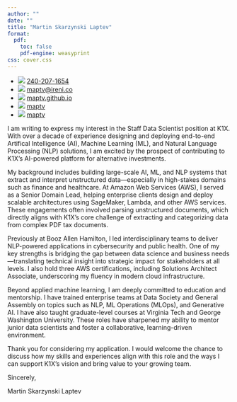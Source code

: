 ```yaml
---
author: ""
date: ""
title: "Martin Skarzynski Laptev"
format:
  pdf:
    toc: false
    pdf-engine: weasyprint
css: cover.css
---
```


::: {.contact}
- ![](https://icons.getbootstrap.com/assets/icons/telephone.svg){.phone} [240-207-1654](tel:240-207-1654)
- ![](https://icons.getbootstrap.com/assets/icons/envelope-at.svg){.shiftup} [maptv@ireni.co](mailto:maptv@ireni.co)
- ![](https://icons.getbootstrap.com/assets/icons/house.svg){.shiftup} [maptv.github.io](https://maptv.github.io)
- ![](https://icons.getbootstrap.com/assets/icons/github.svg){.shiftup} [maptv](https://github.com/maptv)
- ![](https://icons.getbootstrap.com/assets/icons/linkedin.svg){.linkedin} [maptv](https://linkedin.com/in/maptv)
:::

I am writing to express my interest in the Staff Data Scientist position at K1X. With over a decade of experience designing and deploying end-to-end Artifical Intelligence (AI), Machine Learning (ML), and Natural Language Processing (NLP) solutions, I am excited by the prospect of contributing to K1X’s AI-powered platform for alternative investments.

My background includes building large-scale AI, ML, and NLP systems that extract and interpret unstructured data—especially in high-stakes domains such as finance and healthcare. At Amazon Web Services (AWS), I served as a Senior Domain Lead, helping enterprise clients design and deploy scalable architectures using SageMaker, Lambda, and other AWS services. These engagements often involved parsing unstructured documents, which directly aligns with K1X’s core challenge of extracting and categorizing data from complex PDF tax documents.

Previously at Booz Allen Hamilton, I led interdisciplinary teams to deliver NLP-powered applications in cybersecurity and public health. One of my key strengths is bridging the gap between data science and business needs—translating technical insight into strategic impact for stakeholders at all levels. I also hold three AWS certifications, including Solutions Architect Associate, underscoring my fluency in modern cloud infrastructure.

Beyond applied machine learning, I am deeply committed to education and mentorship. I have trained enterprise teams at Data Society and General Assembly on topics such as NLP, ML Operations (MLOps), and Generative AI. I have also taught graduate-level courses at Virginia Tech and George Washington University. These roles have sharpened my ability to mentor junior data scientists and foster a collaborative, learning-driven environment.

Thank you for considering my application. I would welcome the chance to discuss how my skills and experiences align with this role and the ways I can support K1X's vision and bring value to your growing team.

Sincerely,

Martin Skarzynski Laptev
